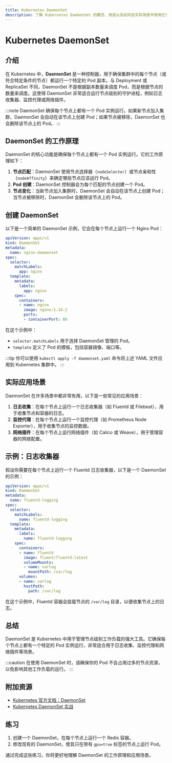 ```yaml
---
title: Kubernetes DaemonSet
description: 了解 Kubernetes DaemonSet 的概念、用途以及如何在实际场景中使用它来管理集群中的节点级工作负载。
---
```


# Kubernetes DaemonSet

## 介绍

在 Kubernetes 中，**DaemonSet** 是一种控制器，用于确保集群中的每个节点（或符合特定条件的节点）都运行一个特定的 Pod 副本。与 Deployment 或 ReplicaSet 不同，DaemonSet 不是根据副本数量来调度 Pod，而是根据节点的数量来调度。这使得 DaemonSet 非常适合运行节点级别的守护进程，例如日志收集器、监控代理或网络插件。

:::note
DaemonSet 确保每个节点上都有一个 Pod 实例运行。如果新节点加入集群，DaemonSet 会自动在该节点上创建 Pod；如果节点被移除，DaemonSet 也会删除该节点上的 Pod。
:::

## DaemonSet 的工作原理

DaemonSet 的核心功能是确保每个节点上都有一个 Pod 实例运行。它的工作原理如下：

1. **节点匹配**：DaemonSet 使用节点选择器（`nodeSelector`）或节点亲和性（`nodeAffinity`）来确定哪些节点应该运行 Pod。
2. **Pod 创建**：DaemonSet 控制器会为每个匹配的节点创建一个 Pod。
3. **节点变化**：当新节点加入集群时，DaemonSet 会自动在该节点上创建 Pod；当节点被移除时，DaemonSet 会删除该节点上的 Pod。

## 创建 DaemonSet

以下是一个简单的 DaemonSet 示例，它会在每个节点上运行一个 Nginx Pod：

```yaml
apiVersion: apps/v1
kind: DaemonSet
metadata:
  name: nginx-daemonset
spec:
  selector:
    matchLabels:
      app: nginx
  template:
    metadata:
      labels:
        app: nginx
    spec:
      containers:
      - name: nginx
        image: nginx:1.14.2
        ports:
        - containerPort: 80
```

在这个示例中：

- `selector.matchLabels` 用于选择 DaemonSet 管理的 Pod。
- `template` 定义了 Pod 的模板，包括容器镜像、端口等。

:::tip
你可以使用 `kubectl apply -f daemonset.yaml` 命令将上述 YAML 文件应用到 Kubernetes 集群中。
:::

## 实际应用场景

DaemonSet 在许多场景中都非常有用，以下是一些常见的应用场景：

1. **日志收集**：在每个节点上运行一个日志收集器（如 Fluentd 或 Filebeat），用于收集节点和容器的日志。
2. **监控代理**：在每个节点上运行一个监控代理（如 Prometheus Node Exporter），用于收集节点的监控数据。
3. **网络插件**：在每个节点上运行网络插件（如 Calico 或 Weave），用于管理容器的网络配置。

## 示例：日志收集器

假设你需要在每个节点上运行一个 Fluentd 日志收集器，以下是一个 DaemonSet 的示例：

```yaml
apiVersion: apps/v1
kind: DaemonSet
metadata:
  name: fluentd-logging
spec:
  selector:
    matchLabels:
      name: fluentd-logging
  template:
    metadata:
      labels:
        name: fluentd-logging
    spec:
      containers:
      - name: fluentd
        image: fluent/fluentd:latest
        volumeMounts:
        - name: varlog
          mountPath: /var/log
      volumes:
      - name: varlog
        hostPath:
          path: /var/log
```

在这个示例中，Fluentd 容器会挂载节点的 `/var/log` 目录，以便收集节点上的日志。

## 总结

DaemonSet 是 Kubernetes 中用于管理节点级别工作负载的强大工具。它确保每个节点上都有一个特定的 Pod 实例运行，非常适合用于日志收集、监控代理和网络插件等场景。

:::caution
在使用 DaemonSet 时，请确保你的 Pod 不会占用过多的节点资源，以免影响其他工作负载的运行。
:::

## 附加资源

- [Kubernetes 官方文档：DaemonSet](https://kubernetes.io/docs/concepts/workloads/controllers/daemonset/)
- [Kubernetes DaemonSet 实战](https://kubernetes.io/docs/tasks/manage-daemon/update-daemon-set/)

## 练习

1. 创建一个 DaemonSet，在每个节点上运行一个 Redis 容器。
2. 修改现有的 DaemonSet，使其只在带有 `gpu=true` 标签的节点上运行 Pod。

通过完成这些练习，你将更好地理解 DaemonSet 的工作原理和应用场景。